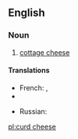 ==English==

===Noun===
{{en-noun|sg=[[curd]] [[cheese]]|pl=curd cheeses}}

# [[cottage cheese]]

====Translations====
{{trans-top|cheese}}
* French: {{t+|fr|fromage blanc|m}}, {{t+|fr|faisselle|f}}
* {{trreq|Georgian}}
{{trans-mid}}
* Russian: {{t|ru|домашний сыр|tr=domášnij syr|sc=Cyrl}}
{{trans-bottom}}

[[pl:curd cheese]]